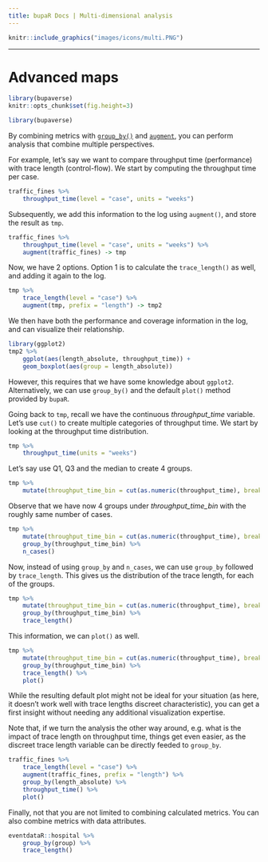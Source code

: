 ```yaml
---
title: bupaR Docs | Multi-dimensional analysis
---
```


```r
knitr::include_graphics("images/icons/multi.PNG")
```

***

# Advanced maps

```r
library(bupaverse)
knitr::opts_chunk$set(fig.height=3)
```

```r
library(bupaverse)
```

By combining metrics with [`group_by()`](wrangling.html#group_by) and [`augment`](augment.html), you can perform analysis that combine multiple perspectives. 

For example, let's say we want to compare throughput time (performance) with trace length (control-flow). We start by computing the throughput time per case. 

```r
traffic_fines %>%
	throughput_time(level = "case", units = "weeks")
```
Subsequently, we add this information to the log using `augment()`, and store the result as `tmp`. 

```r
traffic_fines %>%
	throughput_time(level = "case", units = "weeks") %>%
	augment(traffic_fines) -> tmp
```

Now, we have 2 options. Option 1 is to calculate the `trace_length()` as well, and adding it again to the log. 

```r
tmp %>%
	trace_length(level = "case") %>%
	augment(tmp, prefix = "length") -> tmp2
```

We then have both the performance and coverage information in the log, and can visualize their relationship. 

```r
library(ggplot2)
tmp2 %>%
	ggplot(aes(length_absolute, throughput_time)) +
	geom_boxplot(aes(group = length_absolute))
```
However, this requires that we have some knowledge about `ggplot2`. Alternatively, we can use `group_by()` and the default `plot()` method provided by `bupaR`.

Going back to `tmp`, recall we have the continuous _throughput_time_ variable. Let's use `cut()` to create multiple categories of throughput time. We start by looking at the throughput time distribution.

```r
tmp %>%
	throughput_time(units = "weeks")
```

Let's say use Q1, Q3 and the median to create 4 groups. 

```r
tmp %>%
	mutate(throughput_time_bin = cut(as.numeric(throughput_time), breaks = c(-Inf, 1, 17.85, 85.14, Inf)))
```

Observe that we have now 4 groups under _throughput_time_bin_ with the roughly same number of cases. 

```r
tmp %>%
	mutate(throughput_time_bin = cut(as.numeric(throughput_time), breaks = c(-Inf, 1, 17.85, 85.14, Inf))) %>%
	group_by(throughput_time_bin) %>%
	n_cases()
```

Now, instead of using `group_by` and `n_cases`, we can use `group_by` followed by `trace_length`. This gives us the distribution of the trace length, for each of the groups. 

```r
tmp %>%
	mutate(throughput_time_bin = cut(as.numeric(throughput_time), breaks = c(-Inf, 1, 17.85, 85.14, Inf))) %>%
	group_by(throughput_time_bin) %>%
	trace_length()
```

This information, we can `plot()` as well. 

```r
tmp %>%
	mutate(throughput_time_bin = cut(as.numeric(throughput_time), breaks = c(-Inf, 1, 17.85, 85.14, Inf))) %>%
	group_by(throughput_time_bin) %>%
	trace_length() %>%
	plot()
```
While the resulting default plot might not be ideal for your situation (as here, it doesn't work well with trace lengths discreet characteristic), you can get a first insight without needing any additional visualization expertise. 

Note that, if we turn the analysis the other way around, e.g. what is the impact of trace length on throughput time, things get even easier, as the discreet trace length variable can be directly feeded to `group_by`. 

```r
traffic_fines %>%
	trace_length(level = "case") %>%
	augment(traffic_fines, prefix = "length") %>%
	group_by(length_absolute) %>%
	throughput_time() %>%
	plot()
```

Finally, not that you are not limited to combining calculated metrics. You can also combine metrics with data attributes. 

```r
eventdataR::hospital %>%
	group_by(group) %>%
	trace_length()
```

